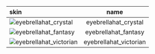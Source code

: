 | skin                                                                                                   |          name          |
| :----------------------------------------------------------------------------------------------------- | :--------------------: |
| ![eyebrellahat_crystal](https://items.kleientertainment.com/images/DST/eyebrellahat_crystal/small)     |  eyebrellahat_crystal  |
| ![eyebrellahat_fantasy](https://items.kleientertainment.com/images/DST/EYEBRELLAHAT_FANTASY/small)     |  eyebrellahat_fantasy  |
| ![eyebrellahat_victorian](https://items.kleientertainment.com/images/DST/eyebrellahat_victorian/small) | eyebrellahat_victorian |
